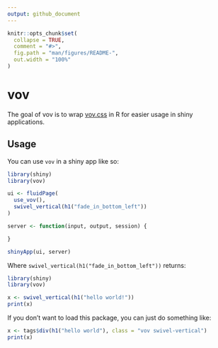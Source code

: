 ```yaml
---
output: github_document
---
```


<!-- README.md is generated from README.Rmd. Please edit that file -->

```r
knitr::opts_chunk$set(
  collapse = TRUE,
  comment = "#>",
  fig.path = "man/figures/README-",
  out.width = "100%"
)
```

# vov

<!-- badges: start -->
<!-- badges: end -->

The goal of vov is to wrap [vov.css](https://github.com/vaibhav111tandon/vov.css) in R for easier usage in shiny applications.

## Usage

You can use `vov` in a shiny app like so:

```r
library(shiny)
library(vov)

ui <- fluidPage(
  use_vov(),
  swivel_vertical(h1("fade_in_bottom_left"))
)

server <- function(input, output, session) {

}

shinyApp(ui, server)
```

Where `swivel_vertical(h1("fade_in_bottom_left"))` returns:

```r
library(shiny)
library(vov)
```


```r
x <- swivel_vertical(h1("hello world!"))
print(x)
```

If you don't want to load this package, you can just do something like:

```r
x <- tags$div(h1("hello world"), class = "vov swivel-vertical")
print(x)
```

